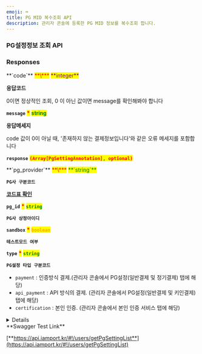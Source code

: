 ```yaml
---
emoji: ⌨
title: PG MID 복수조회 API
description: 관리자 콘솔에 등록한 PG MID 정보를 복수조회 합니다.
---
```




### PG설정정보 조회 API

<Swagger method="get" path="/users/pg" baseUrl="https://api.iamport.kr" summary="등록된 PG MID 정보를 복수조회 할수 있습니다.">
<SwaggerDescription>

</SwaggerDescription>

### Responses

<SwaggerResponse status="200: OK" description="성공">
<Tabs>
<Tab title="MultiplePgSettingResponse">
**`code`** <mark style="color:red;">**\***</mark> <mark style="color:purple;">**integer**</mark>

**응답코드**

0이면 정상적인 조회, 0 이 아닌 값이면 message를 확인해봐야 합니다

**`message`** <mark style="color:red;">**\***</mark> <mark style="color:green;">**string**</mark>

**응답메세지**

code 값이 0이 아닐 때, '존재하지 않는 결제정보입니다'와 같은 오류 메세지를 포함합니다

**`response`** <mark style="color:red;">**`(Array[PgSettingAnnotation], optional)`**</mark>

</Tab>
</Tabs>

<Tabs>
<Tab title="PgSettingAnnotation">
**`pg_provider`** <mark style="color:red;">**\***</mark> <mark style="color:green;">**`string`**</mark>

**`PG사 구분코드`**

[**코드표 확인**](../../../tip/pg-2)

**`pg_id`** <mark style="color:red;">**\***</mark> <mark style="color:green;">**`string`**</mark>

**`PG사 상정아이디`**

**`sandbox`** <mark style="color:red;">**\***</mark> <mark style="color:orange;">**`boolean`**</mark>

**`테스트모드 여부`**

**`type`** <mark style="color:red;">**\***</mark> <mark style="color:green;">**`string`**</mark>

**`PG설정 타입 구분코드`**

- `payment` : 인증방식 결제.(관리자 콘솔에서 PG설정(일반결제 및 정기결제) 탭에 해당)
- `api_payment` : API 방식의 결제. (관리자 콘솔에서 PG설정(일반결제 및 키인결제) 탭에 해당)
- `certification` : 본인 인증. (관리자 콘솔에서 본인 인증 서비스 탭에 해당)

</Tab>
</Tabs>

</SwaggerResponse>

</Swagger>

<Details>
<p slot="summary">Response Model Schema</p>

```json
{
  "code": 0,
  "message": "string",
  "response": [
    {
      "pg_provider": "string",
      "pg_id": "string",
      "sandbox": true,
      "type": "payment",
      "channel_name": "string",
      "channel_key": "string"
    }
  ]
}
```

</Details>

<Hint style="success">
**Swagger Test Link**

[**https://api.iamport.kr/#!/users/getPgSettingList**](https://api.iamport.kr/#!/users/getPgSettingList)

</Hint>
